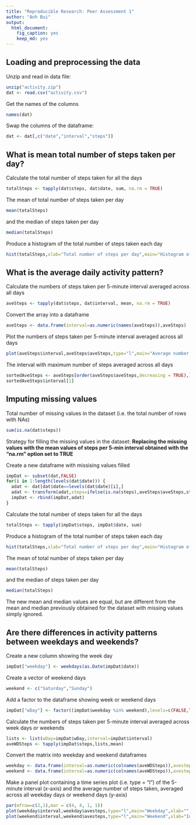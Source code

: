 ```yaml
---
title: "Reproducible Research: Peer Assessment 1"
author: "Anh Bui"
output: 
  html_document:
    fig_caption: yes
    keep_md: yes
---
```



## Loading and preprocessing the data

Unzip and read in data file:
```r
unzip("activity.zip")
dat <- read.csv("activity.csv")
```
Get the names of the columns
```r
names(dat)
```

Swap the columns of the dataframe:
```r
dat <- dat[,c("date","interval","steps")]
```

## What is mean total number of steps taken per day?

Calculate the total number of steps taken for all the days
```r
totalSteps <- tapply(dat$steps, dat$date, sum, na.rm = TRUE)
```

The mean of total number of steps taken per day
```r
mean(totalSteps)
``` 
and the median of steps taken per day 
```r
median(totalSteps)
```

Produce a histogram of the total number of steps taken each day
```r
hist(totalSteps,xlab="Total number of steps per day",main="Histogram of total number of steps taken each day")
```

## What is the average daily activity pattern?

Calculate the numbers of steps taken per 5-minute interval averaged across all days
```r
aveSteps <- tapply(dat$steps, dat$interval, mean, na.rm = TRUE)
```

Convert the array into a dataframe
```r
aveSteps <- data.frame(interval=as.numeric(names(aveSteps)),aveSteps)
```

Plot the numbers of steps taken per 5-minute interval averaged across all days
```r
plot(aveSteps$interval,aveSteps$aveSteps,type="l",main="Average number of steps per 5-min interval",xlab="Interval number",ylab="Average number of steps")
```

The interval with maximum number of steps averaged across all days
```r
sortedAveSteps <- aveSteps[order(aveSteps$aveSteps,decreasing = TRUE),]
sortedAveSteps$interval[1]
```

## Imputing missing values

Total number of missing values in the dataset (i.e. the total number of rows with NAs)
```r
sum(is.na(dat$steps))
```

Strategy for filling the missing values in the dataset: **Replacing the missing values with the mean values of steps per 5-min interval obtained with the "na.rm" option set to TRUE**

Create a new dataframe with missising values filled
```r
impDat <- subset(dat,FALSE)
for(i in 1:length(levels(dat$date))) {
  adat <- dat[dat$date==levels(dat$date)[i],]
  adat <- transform(adat,steps=ifelse(is.na(steps),aveSteps$aveSteps,steps))
  impDat <- rbind(impDat,adat)
}
```

Calculate the total number of steps taken for all the days
```r
totalSteps <- tapply(impDat$steps, impDat$date, sum)
```

Produce a histogram of the total number of steps taken each day
```r
hist(totalSteps,xlab="Total number of steps per day",main="Histogram of total number of steps taken each day")
```
The mean of total number of steps taken per day
```r
mean(totalSteps)
``` 
and the median of steps taken per day 
```r
median(totalSteps)
```

The new mean and median values are equal, but are different from the mean and median previously obtained for the dataset with missing values simply ignored.

## Are there differences in activity patterns between weekdays and weekends?

Create a new column showing the week day
```r
impDat["weekday"] <- weekdays(as.Date(impDat$date))
```

Create a vector of weekend days
```r
weekend <- c("Saturday","Sunday")
```

Add a factor to the dataframe showing week or weekend days 
```r
impDat["wDay"] <- factor((impDat$weekday %in% weekend),levels=c(FALSE,TRUE),labels=c("weekday","weekend"))
```

Calculate the numbers of steps taken per 5-minute interval averaged across week days or weekends
```r
lists <- list(wDay=impDat$wDay,interval=impDat$interval)
aveWDSteps <- tapply(impDat$steps,lists,mean)
```

Convert the matrix into weekday and weekend dataframes
```r
weekday <- data.frame(interval=as.numeric(colnames(aveWDSteps)),avesteps=aveWDSteps[1,])
weekend <- data.frame(interval=as.numeric(colnames(aveWDSteps)),avesteps=aveWDSteps[2,])
```

Make a panel plot containing a time series plot (i.e. type = "l") of the 5-minute interval (x-axis) and the average number of steps taken, averaged across all weekday days or weekend days (y-axis)
```r
par(mfrow=c(2,1),mar = c(4, 4, 1, 1))
plot(weekday$interval,weekday$avesteps,type="l",main="Weekday",xlab="",ylab="Average number of steps")
plot(weekend$interval,weekend$avesteps,type="l",main="Weekend",xlab="Interval number",ylab="Average number of steps")
```
